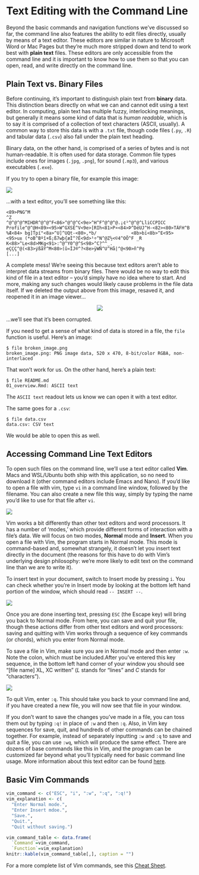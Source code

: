 Text Editing with the Command Line
==================================

Beyond the basic commands and navigation functions we've discussed so far, the 
command line also features the ability to edit files directly, usually by means 
of a text editor. These editors are similar in nature to Microsoft Word or Mac 
Pages but they're much more stripped down and tend to work best with **plain text** 
files. These editors are only accessible from the command line and it is 
important to know how to use them so that you can open, read, and write directly 
on the command line.

Plain Text vs. Binary Files
---------------------------

Before continuing, it's important to distinguish plain text from **binary** data. 
This distinction bears directly on what we can and cannot edit using a text 
editor. In computing, plain text has multiple fuzzy, interlocking meanings, but 
generally it means some kind of data that is *human readable*, which is to say 
it is comprised of a collection of text characters (ASCII, usually). A common 
way to store this data is with a `.txt` file, though code files (`.py`, `.R`) 
and tabular data (`.csv`) also fall under the plain text heading.

Binary data, on the other hand, is comprised of a series of bytes and is not 
human-readable. It is often used for data storage. Common file types include ones 
for images (`.jpg`, `.png`), for sound (`.mp3`), and various executables (`.exe`). 

If you try to open a binary file, for example this image:

![](img/prompt.png)

...with a text editor, you'll see something like this:

```
<89>PNG^M
^Z
^@^@^@^MIHDR^@^@^F<86>^@^@^C<9e>^H^F^@^@^@.¡¢¹^@^@^LliCCPICC                                                            Profile^@^@H<89><95>W^GXSÉ^V<9e>[RIh<81>P¤<84>Þ^DéUJ^H-<82><80>TÁFH^B    %Æ<84> bg]Tpí"<8a>^U]^UQt-<80>,*b/             <8b>bï<8b>^E<95><95>u± (*oB^Bºî+ß;ß7wþ{æÌ^?Ê<9d>¹÷^N^@Z½<©4^OÕ^F _R K<88>^Le<8d>MKg<91>:^@^Y0^@^S<98>^C?^^_.            eÇÇÇ^@(<83>ýßåÝ^M<80>(û«ÎJ®^?<8e>ÿWÑ^U^Hå|^@<90>ñ^Pg
[...]
```

A complete mess! We're seeing this because text editors aren't able to interpret 
data streams from binary files. There would be no way to edit this kind of file 
in a text editor -- you'd simply have no idea where to start. And more, making 
any such changes would likely cause problems in the file data itself. If we 
deleted the output above from this image, resaved it, and reopened it in an 
image viewer...

<center>
  ![](img/broken_image.png)
</center>

...we'll see that it's been corrupted.

If you need to get a sense of what kind of data is stored in a file, the `file` 
function is useful. Here's an image:

```
$ file broken_image.png
broken_image.png: PNG image data, 520 x 470, 8-bit/color RGBA, non-interlaced
```

That won't work for us. On the other hand, here's a plain text:

```
$ file README.md
01_overview.Rmd: ASCII text
```

The `ASCII text` readout lets us know we can open it with a text editor.

The same goes for a `.csv`:

```
$ file data.csv
data.csv: CSV text
```

We would be able to open this as well.

Accessing Command Line Text Editors
-----------------------------------

To open such files on the command line, we'll use a text editor called **Vim**. 
Macs and WSL/Ubuntu both ship with this application, so no need to download it 
(other command editors include Emacs and Nano). If you'd like to open a file with 
vim, type `vi` in a command line window, followed by the filename. You can also 
create a new file this way, simply by typing the name you'd like to use for that 
file after `vi`.

![](img/new_vim_file.png)

Vim works a bit differently than other text editors and word processors. It has 
a number of 'modes,' which provide different forms of interaction with a file's 
data. We will focus on two modes, **Normal** mode and **Insert**. When you open 
a file with Vim, the program starts in Normal mode. This mode is command-based 
and, somewhat strangely, it doesn't let you insert text directly in the document 
(the reasons for this have to do with Vim's underlying design philosophy: we're 
more likely to edit text on the command line than we are to write it).

To insert text in your document, switch to Insert mode by pressing `i`. You can 
check whether you're in Insert mode by looking at the bottom left hand portion 
of the window, which should read `-- INSERT --`.

![](img/hello_world_vim.png)

Once you are done inserting text, pressing `ESC` (the Escape key) will bring you 
back to Normal mode. From here, you can save and quit your file, though these 
actions differ from other text editors and word processors: saving and quitting 
with Vim works through a sequence of key commands (or chords), which you enter 
from Normal mode.

To save a file in Vim, make sure you are in Normal mode and then enter `:w`. Note 
the colon, which must be included.After you've entered this key sequence, in the 
bottom left hand corner of your window you should see "[file name] XL, XC written" 
(*L* stands for "lines" and *C* stands for "characters").

![](img/saving_vim.png)

To quit Vim, enter `:q`. This should take you back to your command line and, if 
you have created a new file, you will now see that file in your window.

If you don't want to save the changes you've made in a file, you can toss them 
out by typing `:q!` in place of `:w` and then `:q`. Also, in Vim key sequences 
for save, quit, and hundreds of other commands can be chained together. For 
example, instead of separately inputting `:w` and `:q` to save and quit a file, 
you can use `:wq`, which will produce the same effect. There are dozens of base 
commands like this in Vim, and the program can be customized far beyond what 
you'll typically need for basic command line usage. More information about this 
text editor can be found [here](https://vim.fandom.com/wiki/Vim_Tips_Wiki).

Basic Vim Commands
------------------

```r
vim_command <- c("ESC", "i", ":w", ":q", ":q!")
vim_explanation <- c(
  "Enter Normal mode.", 
  "Enter Insert mdoe.",
  "Save.",
  "Quit.",
  "Quit without saving.")

vim_command_table <- data.frame(
  `Command`=vim_command,
  `Function`=vim_explanation)
knitr::kable(vim_command_table[,], caption = "")
```

For a more complete list of Vim commands, see this [Cheat Sheet][].

[Cheat Sheet]: https://vim.rtorr.com/
